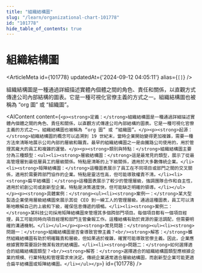 ```yaml
---
title: "組織結構圖"
slug: "/learn/organizational-chart-101778"
id: "101778"
hide_table_of_contents: true
---
```



# 組織結構圖

<ArticleMeta id={101778} updatedAt={'2024-09-12 04:05:11'} alias={`[]`} />
<div className='border-solid border-b border-t-0 my-4 border-[var(--ifm-color-gray-300)]' />

組織結構圖是一種通過詳細描述實體內個體之間的角色、責任和關係，以直觀方式傳達公司內部結構的圖表。它是一種可視化官僚主義的方式之一。組織結構圖也被稱為 “org 圖” 或 “組織圖”。

<AIContent content={`<p><strong>定義：</strong>組織結構圖是一種通過詳細描述實體內個體之間的角色、責任和關係，以直觀方式傳達公司內部結構的圖表。它是一種可視化官僚主義的方式之一。組織結構圖也被稱為 “org 圖” 或 “組織圖”。</p><p><strong>起源：</strong>組織結構圖的概念可以追溯到 19 世紀末，當時企業開始變得更加複雜，需要一種方法來清晰地展示公司內部的層級和職責。最早的組織結構圖之一是由鐵路公司使用的，用於管理其龐大的員工和複雜的運營。</p><p><strong>類別與特點：</strong>組織結構圖主要分為三種類型：<ul><li><strong>層級結構圖：</strong>這是最常見的類型，展示了從最高管理層到最低層員工的層級關係。特點是清晰的上下級關係，適用於大多數傳統企業。</li><li><strong>矩陣結構圖：</strong>這種圖表展示了員工在不同項目或部門之間的交叉關係，適用於需要跨部門協作的企業。特點是靈活性高，但可能導致權責不清。</li><li><strong>扁平結構圖：</strong>這種圖表展示了較少的管理層級，強調團隊合作和自主性，適用於初創公司或創新型企業。特點是決策速度快，但可能缺乏明確的領導。</li></ul></p><p><strong>具體案例：</strong><ul><li><strong>案例一：</strong>某大型製造企業使用層級結構圖來展示其從 CEO 到一線工人的管理層級。通過這種圖表，員工可以清晰地瞭解自己的上級和下級，確保信息傳遞的順暢。</li><li><strong>案例二：</strong>某科技公司採用矩陣結構圖來管理其多個跨部門項目。每個項目都有一個項目經理，員工可能同時向項目經理和部門主管彙報工作。這種結構有助於資源的靈活調配，但需要明確的溝通機制。</li></ul></p><p><strong>常見問題：</strong><ul><li><strong>問題一：</strong>組織結構圖是否會導致官僚主義？<br/><strong>解答：</strong>雖然組織結構圖有助於明確職責和層級，但如果過於複雜，確實可能導致官僚主義。因此，企業應根據實際需要設計簡潔有效的結構圖。</li><li><strong>問題二：</strong>如何選擇適合的組織結構圖類型？<br/><strong>解答：</strong>選擇適合的組織結構圖類型應根據企業的規模、行業特點和管理需求來決定。傳統企業通常適合層級結構圖，而創新型企業可能更適合扁平結構圖或矩陣結構圖。</li></ul></p>`} id={101778} />
